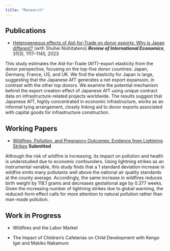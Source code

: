```yaml
---
title: "Research"
---
```


## Publications

- [Heterogeneous effects of Aid-for-Trade on donor exports: Why is Japan different?](https://doi.org/10.1111/roie.12656) (with Shuhei Nishitateno) ***Review of International Economics***, 31(3), 1117–1145, 2023

This study estimates the Aid-for-Trade (AfT)-export elasticity from the donor perspective, focusing on the top-five donor countries: Japan, Germany, France, US, and UK. We find the elasticity for Japan is large, suggesting that the Japanese AfT generates a net export expansion, in contrast with the other top donors. We examine the potential mechanism behind the export creation effect of Japanese AfT using unique contract data on infrastructure-related projects worldwide. The results suggest that Japanese AfT, highly concentrated in economic infrastructure, works as an informal tying arrangement, closely linking aid to donor exports associated with capital goods for infrastructure construction.

## Working Papers

- [Wildfires, Pollution, and Pregnancy Outcomes: Evidence from Lightning Strikes](https://ume-hayato.github.io/cv/wp/draft_wildfires.pdf) **Submitted**

Although the risk of wildfire is increasing, its impact on pollution and health is understudied due to economic confounders.
Using lightning strikes as an instrumental variable, this study finds that a 1 standard deviation increase in wildfire emits many pollutants well above the national air quality standards at the county average.
Accordingly, the same increase in wildfires reduces birth weight by 118.1 grams and decreases gestational age by 0.377 weeks.
Given the increasing number of lightning strikes due to global warming, the reduced-form effect calls for more attention to natural pollution rather than man-made pollution.

## Work in Progress

- Wildfires and the Labor Market

- The Impact of Children's Cafeterias on Child Development with Kengo Igei and Makiko Nakamuro